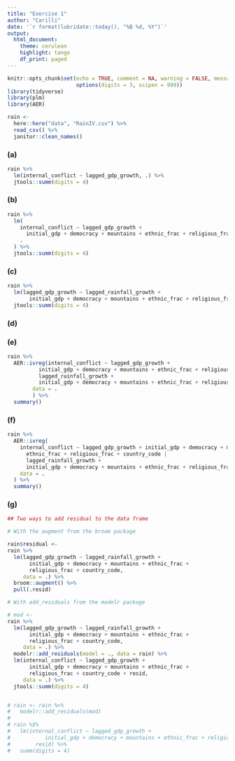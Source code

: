 ```yaml
---
title: "Exercise 1"
author: "Carilli"
date: '`r format(lubridate::today(), "%B %d, %Y")`'
output: 
  html_document:
    theme: cerulean
    highlight: tango
    df_print: paged
---
```


```r
knitr::opts_chunk$set(echo = TRUE, comment = NA, warning = FALSE, message = FALSE,
                      options(digits = 3, scipen = 999))
library(tidyverse)
library(plm)
library(AER)
```

```r
rain <- 
  here::here("data", "RainIV.csv") %>% 
  read_csv() %>% 
  janitor::clean_names() 
```

### (a)

```r
rain %>% 
  lm(internal_conflict ~ lagged_gdp_growth, .) %>% 
  jtools::summ(digits = 4)
```

### (b)

```r
rain %>%
  lm(
    internal_conflict ~ lagged_gdp_growth +
      initial_gdp + democracy + mountains + ethnic_frac + religious_frac,
    .
  ) %>%
  jtools::summ(digits = 4)
```

### (c)

```r
rain %>% 
  lm(lagged_gdp_growth ~ lagged_rainfall_growth + 
       initial_gdp + democracy + mountains + ethnic_frac + religious_frac, .) %>% 
  jtools::summ(digits = 4)
```

### (d)


### (e)

```r
rain %>% 
  AER::ivreg(internal_conflict ~ lagged_gdp_growth + 
          initial_gdp + democracy + mountains + ethnic_frac + religious_frac |
          lagged_rainfall_growth + 
          initial_gdp + democracy + mountains + ethnic_frac + religious_frac, 
        data = .  
        ) %>% 
  summary()
```

### (f)

```r
rain %>%
  AER::ivreg(
    internal_conflict ~ lagged_gdp_growth + initial_gdp + democracy + mountains +
      ethnic_frac + religious_frac + country_code |
      lagged_rainfall_growth +
      initial_gdp + democracy + mountains + ethnic_frac + religious_frac + country_code,
    data = .
  ) %>%
  summary()
```

### (g)

```r

## Two ways to add residual to the data frame 

# With the augment from the broom package

rain$residual <- 
rain %>% 
  lm(lagged_gdp_growth ~ lagged_rainfall_growth + 
       initial_gdp + democracy + mountains + ethnic_frac +
       religious_frac + country_code, 
     data = .) %>% 
  broom::augment() %>% 
  pull(.resid)

# With add_residuals from the modelr package

# mod <- 
rain %>% 
  lm(lagged_gdp_growth ~ lagged_rainfall_growth + 
       initial_gdp + democracy + mountains + ethnic_frac + 
       religious_frac + country_code,
     data = .) %>% 
  modelr::add_residuals(model = ., data = rain) %>% 
  lm(internal_conflict ~ lagged_gdp_growth + 
       initial_gdp + democracy + mountains + ethnic_frac + 
       religious_frac + country_code + resid,
     data = .) %>% 
  jtools::summ(digits = 4)


# rain <- rain %>%  
#   modelr::add_residuals(mod)
# 
# rain %$% 
#   lm(internal_conflict ~ lagged_gdp_growth + 
#           initial_gdp + democracy + mountains + ethnic_frac + religious_frac + country_code + 
#        resid) %>% 
#   summ(digits = 4)

```

